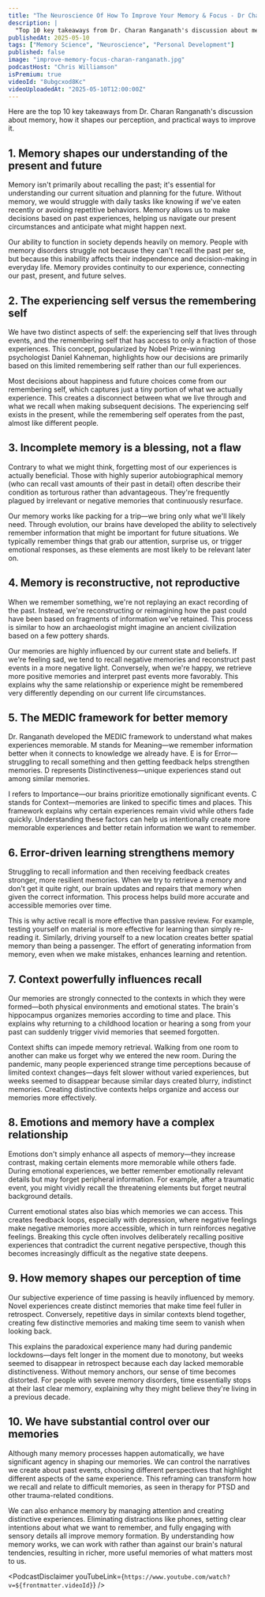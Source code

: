 ```yaml
---
title: "The Neuroscience Of How To Improve Your Memory & Focus - Dr Charan Ranganath"
description: |
  "Top 10 key takeaways from Dr. Charan Ranganath's discussion about memory, how it shapes our perception, and practical ways to improve it."
publishedAt: 2025-05-10
tags: ["Memory Science", "Neuroscience", "Personal Development"]
published: false
image: "improve-memory-focus-charan-ranganath.jpg"
podcastHost: "Chris Williamson"
isPremium: true
videoId: "8ubgcxod8Kc"
videoUploadedAt: "2025-05-10T12:00:00Z"
---
```



<PodcastSummaryPageLayout frontmatter={frontmatter}>

Here are the top 10 key takeaways from Dr. Charan Ranganath's discussion about memory, how it shapes our perception, and practical ways to improve it.

## 1. Memory shapes our understanding of the present and future

Memory isn't primarily about recalling the past; it's essential for understanding our current situation and planning for the future. Without memory, we would struggle with daily tasks like knowing if we've eaten recently or avoiding repetitive behaviors. Memory allows us to make decisions based on past experiences, helping us navigate our present circumstances and anticipate what might happen next.

Our ability to function in society depends heavily on memory. People with memory disorders struggle not because they can't recall the past per se, but because this inability affects their independence and decision-making in everyday life. Memory provides continuity to our experience, connecting our past, present, and future selves.

## 2. The experiencing self versus the remembering self

We have two distinct aspects of self: the experiencing self that lives through events, and the remembering self that has access to only a fraction of those experiences. This concept, popularized by Nobel Prize-winning psychologist Daniel Kahneman, highlights how our decisions are primarily based on this limited remembering self rather than our full experiences.

Most decisions about happiness and future choices come from our remembering self, which captures just a tiny portion of what we actually experience. This creates a disconnect between what we live through and what we recall when making subsequent decisions. The experiencing self exists in the present, while the remembering self operates from the past, almost like different people.

## 3. Incomplete memory is a blessing, not a flaw

Contrary to what we might think, forgetting most of our experiences is actually beneficial. Those with highly superior autobiographical memory (who can recall vast amounts of their past in detail) often describe their condition as torturous rather than advantageous. They're frequently plagued by irrelevant or negative memories that continuously resurface.

Our memory works like packing for a trip—we bring only what we'll likely need. Through evolution, our brains have developed the ability to selectively remember information that might be important for future situations. We typically remember things that grab our attention, surprise us, or trigger emotional responses, as these elements are most likely to be relevant later on.

## 4. Memory is reconstructive, not reproductive

When we remember something, we're not replaying an exact recording of the past. Instead, we're reconstructing or reimagining how the past could have been based on fragments of information we've retained. This process is similar to how an archaeologist might imagine an ancient civilization based on a few pottery shards.

Our memories are highly influenced by our current state and beliefs. If we're feeling sad, we tend to recall negative memories and reconstruct past events in a more negative light. Conversely, when we're happy, we retrieve more positive memories and interpret past events more favorably. This explains why the same relationship or experience might be remembered very differently depending on our current life circumstances.

## 5. The MEDIC framework for better memory

Dr. Ranganath developed the MEDIC framework to understand what makes experiences memorable. M stands for Meaning—we remember information better when it connects to knowledge we already have. E is for Error—struggling to recall something and then getting feedback helps strengthen memories. D represents Distinctiveness—unique experiences stand out among similar memories.

I refers to Importance—our brains prioritize emotionally significant events. C stands for Context—memories are linked to specific times and places. This framework explains why certain experiences remain vivid while others fade quickly. Understanding these factors can help us intentionally create more memorable experiences and better retain information we want to remember.

## 6. Error-driven learning strengthens memory

Struggling to recall information and then receiving feedback creates stronger, more resilient memories. When we try to retrieve a memory and don't get it quite right, our brain updates and repairs that memory when given the correct information. This process helps build more accurate and accessible memories over time.

This is why active recall is more effective than passive review. For example, testing yourself on material is more effective for learning than simply re-reading it. Similarly, driving yourself to a new location creates better spatial memory than being a passenger. The effort of generating information from memory, even when we make mistakes, enhances learning and retention.

## 7. Context powerfully influences recall

Our memories are strongly connected to the contexts in which they were formed—both physical environments and emotional states. The brain's hippocampus organizes memories according to time and place. This explains why returning to a childhood location or hearing a song from your past can suddenly trigger vivid memories that seemed forgotten.

Context shifts can impede memory retrieval. Walking from one room to another can make us forget why we entered the new room. During the pandemic, many people experienced strange time perceptions because of limited context changes—days felt slower without varied experiences, but weeks seemed to disappear because similar days created blurry, indistinct memories. Creating distinctive contexts helps organize and access our memories more effectively.

## 8. Emotions and memory have a complex relationship

Emotions don't simply enhance all aspects of memory—they increase contrast, making certain elements more memorable while others fade. During emotional experiences, we better remember emotionally relevant details but may forget peripheral information. For example, after a traumatic event, you might vividly recall the threatening elements but forget neutral background details.

Current emotional states also bias which memories we can access. This creates feedback loops, especially with depression, where negative feelings make negative memories more accessible, which in turn reinforces negative feelings. Breaking this cycle often involves deliberately recalling positive experiences that contradict the current negative perspective, though this becomes increasingly difficult as the negative state deepens.

## 9. How memory shapes our perception of time

Our subjective experience of time passing is heavily influenced by memory. Novel experiences create distinct memories that make time feel fuller in retrospect. Conversely, repetitive days in similar contexts blend together, creating few distinctive memories and making time seem to vanish when looking back.

This explains the paradoxical experience many had during pandemic lockdowns—days felt longer in the moment due to monotony, but weeks seemed to disappear in retrospect because each day lacked memorable distinctiveness. Without memory anchors, our sense of time becomes distorted. For people with severe memory disorders, time essentially stops at their last clear memory, explaining why they might believe they're living in a previous decade.

## 10. We have substantial control over our memories

Although many memory processes happen automatically, we have significant agency in shaping our memories. We can control the narratives we create about past events, choosing different perspectives that highlight different aspects of the same experience. This reframing can transform how we recall and relate to difficult memories, as seen in therapy for PTSD and other trauma-related conditions.

We can also enhance memory by managing attention and creating distinctive experiences. Eliminating distractions like phones, setting clear intentions about what we want to remember, and fully engaging with sensory details all improve memory formation. By understanding how memory works, we can work with rather than against our brain's natural tendencies, resulting in richer, more useful memories of what matters most to us.

<PodcastDisclaimer
  youTubeLink={`https://www.youtube.com/watch?v=${frontmatter.videoId}`}
/>

</PodcastSummaryPageLayout>
